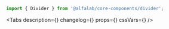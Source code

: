 

<Meta title='Components/Divider' component={Divider} />

<!-- Canvas -->

<Story name='Divider'>
    <div>
        <div style={{ height: 24, margin: '8px 0', backgroundColor: '#eeeff1' }} />
        <Divider />
        <div style={{ height: 24, margin: '8px 0', backgroundColor: '#eeeff1' }} />
    </div>
</Story>

<!-- Docs -->

<ComponentHeader name='Divider' version={version} package='@alfalab/core-components/divider' />

```jsx
import { Divider } from '@alfalab/core-components/divider';
```

<Tabs
    description={<Description />}
    changelog={<Changelog />}
    props={<ArgsTable of={DividerTS} />}
    cssVars={<CssVars css={styles} />}
/>
